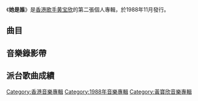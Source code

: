 {{Album infobox | <!-- See Wikipedia:WikiProject_Albums -->
|  Name        = 她是誰
|  Type        = [[錄音室專輯|錄音室專輯]]
|  Artist      = [[黄宝欣|黄宝欣]]
|  Cover       = 
|  Released    = 1988年11月
|  Recorded    = 1988年8月
|  Genre       = [[粵語流行音樂|粵語流行音樂]]
|  Length      = 41:34
|  Label       = [[銀星唱片|銀星唱片]]
|  Producer    = 
|  Last album  = [[濃情_(黃寶欣專輯)|濃情]]<br>（1987年12月）
|  This album  = '''她是誰'''<br>（1988年11月）
|  Next album  = [[仍是衷心祝福你|仍是衷心祝福你]]<br>（1989年12月）
}}

《'''她是誰'''》是[[香港|香港]][[歌手|歌手]][[黄宝欣|黄宝欣]]的第二張個人專輯，於1988年11月發行。

==曲目==
{{Tracklist
| collapsed = 
| headline = 
| font_size = 
| total_length = 41:34

| all_producer = [[葉漢良|葉漢良]]、[[陶贊新|陶贊新]]

| extra_column =

| title1 = 她是誰
| music1 = [[Mike_Stock|Mike Stock]]<br>[[Matt_Aitken|Matt Aitken]]<br>[[Pete_Waterman|Pete Waterman]]
| lyrics1 = [[小美_(香港)|小美]]
| arranger1 = [[Fabio_Carli|Fabio Carli]]
| longnote1 = 原曲為[[凯莉·米洛|Kylie Minogue]]的《Look My Way》
| length1 = 3:33

| title2 = 戀愛獵人
| music2 = Mike Stock<br>Matt Aitken<br>Pete Waterman
| lyrics2 = [[潘偉源|潘偉源]]
| arranger2 = [[杜自持|杜自持]]
| longnote2 = 原曲為[[凯莉·米洛|Kylie Minogue]]的《Got To Be Certain》
| length2 = 3:23

| title3 = 心事有誰知
| music3 = [[蔡振南|蔡振南]]
| lyrics3 = [[葉漢良|卡龍]]
| arranger3 = [[Richard_Lo|Richard Lo]]
| longnote3 = 原曲為[[沈文程|沈文程]]的《心事誰人知》<br>電影《[[江湖接班人|江湖接班人]]》主題曲
| length3 = 3:34

| title4 = 一見鍾情的意外
| music4 = [[倫永亮|倫永亮]]
| lyrics4 = 小美
| arranger4 = 倫永亮
| longnote4 = 
| length4 = 3:34

| title5 = 然後
| music5 = [[林敏怡|林敏怡]]
| lyrics5 = [[林夕|林夕]]
| arranger5 = 林敏怡
| longnote5 = 
| length5 = 4:12

| title6 = 苦悶Bye Bye
| music6 = Fabio Carli
| lyrics6 = [[盧永強|盧永強]]<br>卡龍<br>[[莊冠南|莊冠南]]
| arranger6 = Fabio Carli
| longnote6 = 
| length6 = 3:20

| title7 = 雨巷
| music7 = [[鮑比達|鮑比達]]
| lyrics7 = 林夕
| arranger7 = 鮑比達
| longnote7 = 
| length7 = 3:53

| title8 = 請勿貼身
| music8 = Mike Stock<br>Matt Aitken<br>Pete Waterman
| lyrics8 = [[潘源良|潘源良]]
| arranger8 = 杜自持
| longnote8 = 原曲為[[凯莉·米洛|Kylie Minogue]]的《I Should Be So Lucky》
| length8 = 3:32

| title9 = 情濃原是痛
| music9 = [[郭熾賢|郭熾賢]]
| lyrics9 = [[陳海琪|陳海琪]]
| arranger9 = 郭熾賢<br>[[周啟生|周啟生]]
| longnote9 = 
| length9 = 5:10

| title10 = 灰姑娘
| music10 = 
| lyrics10 = 潘偉源
| arranger10 = [[Gary_Tong|Gary Tong]]
| longnote10 = 
| length10 = 3:49

| title11 = Morning Call
| music11 = 來生悅子
| lyrics11 = 潘源良
| arranger11 = Fabio Carli
| longnote11 = 改編自藤井一子《Morning Call》
| length11 = 3:31
}}

== 音樂錄影帶 ==


== 派台歌曲成績 ==


[[Category:香港音樂專輯|Category:香港音樂專輯]]
[[Category:1988年音樂專輯|Category:1988年音樂專輯]]
[[Category:黃寶欣音樂專輯|Category:黃寶欣音樂專輯]]